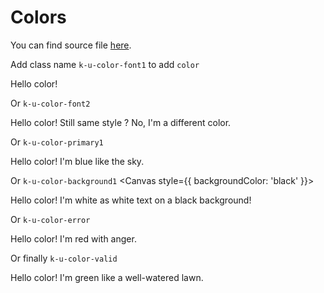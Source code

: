 
<Meta title="Documentation/Utilities/Colors" />

# Colors

You can find source file [here](https://github.com/KissKissBankBank/kitten/blob/master/assets/stylesheets/kitten/utilities/text/_color.scss).

Add class name `k-u-color-font1` to add `color`

<Canvas>
  <p className="k-u-color-font1">
    Hello color!
  </p>
</Canvas>

Or `k-u-color-font2`
<Canvas>
  <p className="k-u-color-font2">
    Hello color! Still same style ? No, I'm a different color.
  </p>
</Canvas>

Or `k-u-color-primary1`
<Canvas>
  <p className="k-u-color-primary1">
    Hello color! I'm blue like the sky.
  </p>
</Canvas>

Or `k-u-color-background1`
<Canvas style={{ backgroundColor: 'black' }}>
  <p className="k-u-color-background1">
    Hello color! I'm white as white text on a black background!
  </p>
</Canvas>

Or `k-u-color-error`
<Canvas>
  <p className="k-u-color-error">
    Hello color! I'm red with anger.
  </p>
</Canvas>

Or finally `k-u-color-valid`
<Canvas>
  <p className="k-u-color-valid">
    Hello color! I'm green like a well-watered lawn.
  </p>
</Canvas>
